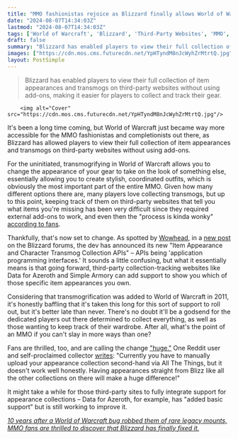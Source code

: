 ```yaml
---
title: "MMO fashionistas rejoice as Blizzard finally allows World of Warcraft players to assess their collections properly after an almost 13-year wait"
date: "2024-08-07T14:34:03Z"
lastmod: "2024-08-07T14:34:03Z"
tags: ['World of Warcraft', 'Blizzard', 'Third-Party Websites', 'MMO', 'Transmogrification', 'Data for Azeroth', 'Simple Armory', 'Item Appearance and Character Transmog Collection APIs', 'Reddit']
draft: false
summary: "Blizzard has enabled players to view their full collection of item appearances and transmogs on third-party websites without using add-ons, making it easier for players to collect and track their gear."
images: ["https://cdn.mos.cms.futurecdn.net/YpHTyndM8nJcWyhZrMtrtQ.jpg"]
layout: PostSimple
---
```

> Blizzard has enabled players to view their full collection of item appearances and transmogs on third-party websites without using add-ons, making it easier for players to collect and track their gear.


        <img alt="Cover" src="https://cdn.mos.cms.futurecdn.net/YpHTyndM8nJcWyhZrMtrtQ.jpg"/>
        
It's been a long time coming, but World of Warcraft just became way more accessible for the MMO fashionistas and completionists out there, as Blizzard has allowed players to view their full collection of item appearances and transmogs on third-party websites without using add-ons. 

For the uninitiated, transmogrifying in World of Warcraft allows you to change the appearance of your gear to take on the look of something else, essentially allowing you to create stylish, coordinated outfits, which is obviously the most important part of the entire MMO. Given how many different options there are, many players love collecting transmogs, but up to this point, keeping track of them on third-party websites that tell you what items you're missing has been very difficult since they required external add-ons to work, and even then the "process is kinda wonky" [<u>according to fans</u>](https://www.reddit.com/r/wow/comments/1elnnm5/comment/lguarav/?utm_source=share&utm_medium=web3x&utm_name=web3xcss&utm_term=1&utm_content=share_button).

Thankfully, that's now set to change. As spotted by [<u>Wowhead</u>](https://www.wowhead.com/news/item-appearance-and-transmog-collection-apis-now-available-for-world-of-warcraft-345687), in a [<u>new post</u>](https://us.forums.blizzard.com/en/blizzard/t/item-appearance-and-transmog-apis/51532) on the Blizzard forums, the dev has announced its new "Item Appearance and Character Transmog Collection APIs" – APIs being 'application programming interfaces.' It sounds a little confusing, but what it essentially means is that going forward, third-party collection-tracking websites like Data for Azeroth and Simple Armory can add support to show you which of those specific item appearances you own.

Considering that transmogrification was added to World of Warcraft in 2011, it's honestly baffling that it's taken this long for this sort of support to roll out, but it's better late than never. There's no doubt it'll be a godsend for the dedicated players out there determined to collect everything, as well as those wanting to keep track of their wardrobe. After all, what's the point of an MMO if you can't slay in more ways than one?

Fans are thrilled, too, and are calling the change [<u>"huge."</u>](https://www.reddit.com/r/wow/comments/1elnnm5/comment/lgtwb70/?utm_source=share&utm_medium=web3x&utm_name=web3xcss&utm_term=1&utm_content=share_button) One Reddit user and self-proclaimed collector [<u>writes</u>](https://www.reddit.com/r/wow/comments/1elnnm5/comment/lgulr1n/?utm_source=share&utm_medium=web3x&utm_name=web3xcss&utm_term=1&utm_content=share_button): "Currently you have to manually upload your appearance collection second-hand via All The Things, but it doesn't work well honestly. Having appearances straight from Blizz like all the other collections on there will make a huge difference!"

It might take a while for those third-party sites to fully integrate support for appearance collections – Data for Azeroth, for example, has "added basic support" but is still working to improve it.

[<u><em>10 years after a World of Warcraft bug robbed them of rare legacy mounts, MMO fans are thrilled to discover that Blizzard has finally fixed it.</em></u>](https://www.gamesradar.com/games/mmo/10-years-after-a-world-of-warcraft-bug-robbed-them-of-rare-legacy-mounts-mmo-fans-are-thrilled-to-discover-that-blizzard-has-finally-fixed-it/)
        